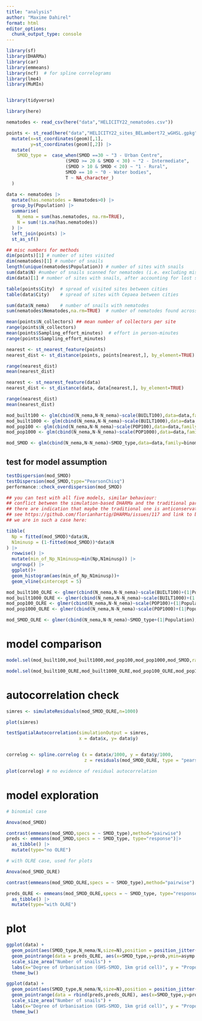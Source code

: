 ```yaml
---
title: "analysis"
author: "Maxime Dahirel"
format: html
editor_options: 
  chunk_output_type: console
---
```



```r
library(sf)
library(DHARMa)
library(car)
library(emmeans)
library(ncf)  # for spline correlograms
library(lme4)
library(MuMIn)


library(tidyverse)

library(here)
```

 

```r
nematodes <- read_csv(here("data","HELICITY22_nematodes.csv"))

points <- st_read(here("data","HELICITY22_sites_BELambert72_wGHSL.gpkg")) |> 
  mutate(x=st_coordinates(geom)[,1],
         y=st_coordinates(geom)[,2]) |> 
  mutate(
    SMOD_type =  case_when(SMOD ==30 ~ "3 - Urban Centre",
                      (SMOD >= 20 & SMOD < 30) ~ "2 - Intermediate",
                      (SMOD > 10 & SMOD < 20) ~ "1 - Rural",
                      SMOD == 10 ~ "0 - Water bodies",
                      T ~ NA_character_)
  )
```

```r
data <- nematodes |> 
  mutate(has.nematodes = Nematodes>0) |> 
  group_by(Population) |>
  summarise(
    N_nema = sum(has.nematodes, na.rm=TRUE),
    N = sum(!is.na(has.nematodes))
  ) |> 
  left_join(points) |> 
  st_as_sf()
```


```r
## misc numbers for methods
dim(points)[1] # number of sites visited
dim(nematodes)[1] # number of snails
length(unique(nematodes$Population)) # number of sites with snails
sum(data$N) #number of snails scanned for nematodes (i.e. excluding missing snails)
dim(data)[1] # number of sites with snails, after accounting for lost snails

table(points$City)  # spread of visited sites between cities
table(data$City)    # spread of sites with Cepaea between cities

sum(data$N_nema)    # number of snails with nematodes
sum(nematodes$Nematodes,na.rm=TRUE)  # number of nematodes found across all shells

mean(points$N_collectors) ## mean number of collectors per site
range(points$N_collectors)
mean(points$Sampling_effort_minutes)  # effort in person-minutes
range(points$Sampling_effort_minutes)

nearest <- st_nearest_feature(points)
nearest_dist <- st_distance(points, points[nearest,], by_element=TRUE)

range(nearest_dist)
mean(nearest_dist)

nearest <- st_nearest_feature(data)
nearest_dist <- st_distance(data, data[nearest,], by_element=TRUE)

range(nearest_dist)
mean(nearest_dist)
```

```r
mod_built100 <- glm(cbind(N_nema,N-N_nema)~scale(BUILT100),data=data,family=binomial)
mod_built1000 <- glm(cbind(N_nema,N-N_nema)~scale(BUILT1000),data=data,family=binomial)
mod_pop100 <- glm(cbind(N_nema,N-N_nema)~scale(POP100),data=data,family=binomial)
mod_pop1000 <- glm(cbind(N_nema,N-N_nema)~scale(POP1000),data=data,family=binomial)

mod_SMOD <- glm(cbind(N_nema,N-N_nema)~SMOD_type,data=data,family=binomial)
```

## test for model assumption

```r
testDispersion(mod_SMOD)
testDispersion(mod_SMOD,type="PearsonChisq")
performance::check_overdispersion(mod_SMOD)

## you can test with all five models, similar behaviour:
## conflict between the simulation-based DHARMa and the traditional parametric test
## there are indication that maybe the traditional one is anticonservative because we have low min(Np, N(1-p))
## see https://github.com/florianhartig/DHARMa/issues/117 and link to ben bolker FAQ
## we are in such a case here:

tibble(
  Np = fitted(mod_SMOD)*data$N,
  N1minusp = (1-fitted(mod_SMOD))*data$N
) |> 
  rowwise() |> 
  mutate(min_of_Np_N1minusp=min(Np,N1minusp)) |> 
  ungroup() |> 
  ggplot()+
  geom_histogram(aes(min_of_Np_N1minusp))+
  geom_vline(xintercept = 5)
```



```r
mod_built100_OLRE <- glmer(cbind(N_nema,N-N_nema)~scale(BUILT100)+(1|Population),data=data,family=binomial)
mod_built1000_OLRE <- glmer(cbind(N_nema,N-N_nema)~scale(BUILT1000)+(1|Population),data=data,family=binomial)
mod_pop100_OLRE <- glmer(cbind(N_nema,N-N_nema)~scale(POP100)+(1|Population),data=data,family=binomial)
mod_pop1000_OLRE <- glmer(cbind(N_nema,N-N_nema)~scale(POP1000)+(1|Population),data=data,family=binomial)

mod_SMOD_OLRE <- glmer(cbind(N_nema,N-N_nema)~SMOD_type+(1|Population),data=data,family=binomial)
```

# model comparison

```r
model.sel(mod_built100,mod_built1000,mod_pop100,mod_pop1000,mod_SMOD,rank="AICc")

model.sel(mod_built100_OLRE,mod_built1000_OLRE,mod_pop100_OLRE,mod_pop1000_OLRE,mod_SMOD_OLRE,rank="AICc")
```

# autocorrelation check

```r
simres <- simulateResiduals(mod_SMOD_OLRE,n=1000)

plot(simres)

testSpatialAutocorrelation(simulationOutput = simres, 
                           x = data$x, y= data$y)


correlog <- spline.correlog (x = data$x/1000, y = data$y/1000,
                             z = residuals(mod_SMOD_OLRE, type = "pearson"))

plot(correlog) # no evidence of residual autocorrelation
```


# model exploration

```r
# binomial case

Anova(mod_SMOD)

contrast(emmeans(mod_SMOD,specs = ~ SMOD_type),method="pairwise")
preds <- emmeans(mod_SMOD,specs = ~ SMOD_type, type="response")|> 
  as_tibble() |> 
  mutate(type="no OLRE")
```

```r

# with OLRE case, used for plots

Anova(mod_SMOD_OLRE)

contrast(emmeans(mod_SMOD_OLRE,specs = ~ SMOD_type),method="pairwise")

preds_OLRE <- emmeans(mod_SMOD_OLRE,specs = ~ SMOD_type, type="response") |> 
  as_tibble() |> 
  mutate(type="with OLRE")
```

# plot

```r
ggplot(data) + 
  geom_point(aes(SMOD_type,N_nema/N,size=N),position = position_jitter(width=0.3,height=0),col="darkgrey") + 
  geom_pointrange(data = preds_OLRE, aes(x=SMOD_type,y=prob,ymin=asymp.LCL,ymax=asymp.UCL),size=1,pch=21,fill="white")+ 
  scale_size_area("Number of snails") + 
  labs(x="Degree of Urbanisation (GHS-SMOD, 1km grid cell)", y = "Proportion of shells with nematodes")+
  theme_bw()
```

```r

ggplot(data) + 
  geom_point(aes(SMOD_type,N_nema/N,size=N),position = position_jitter(width=0.3,height=0),col="darkgrey") + 
  geom_pointrange(data = rbind(preds,preds_OLRE), aes(x=SMOD_type,y=prob,ymin=asymp.LCL,ymax=asymp.UCL,col=type),size=1,pch=21,fill="white",position=position_dodge(width=0.2))+ 
  scale_size_area("Number of snails") + 
  labs(x="Degree of Urbanisation (GHS-SMOD, 1km grid cell)", y = "Proportion of shells with nematodes")+
  theme_bw()
```

